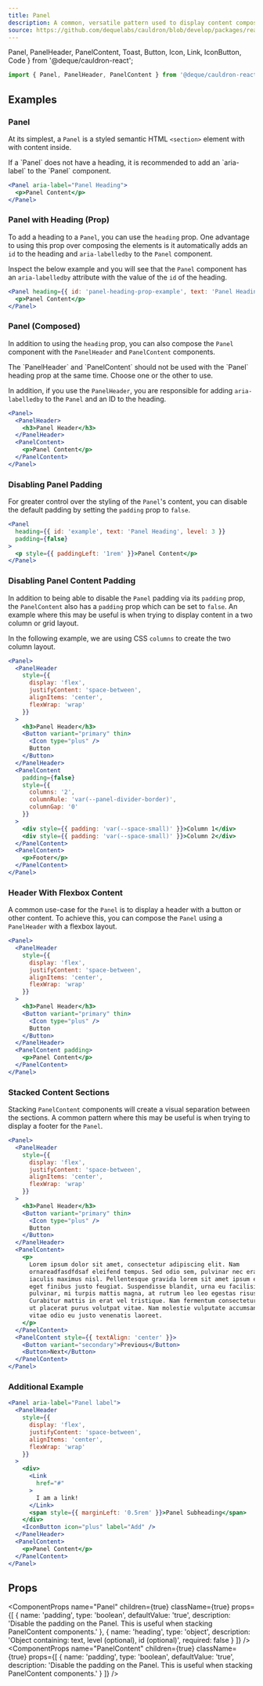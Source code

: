 ```yaml
---
title: Panel
description: A common, versatile pattern used to display content composed of different elements, usually in a collection.
source: https://github.com/dequelabs/cauldron/blob/develop/packages/react/src/components/Panel/index.tsx
---
```


  Panel,
  PanelHeader,
  PanelContent,
  Toast,
  Button,
  Icon,
  Link,
  IconButton,
  Code
} from '@deque/cauldron-react';

```js
import { Panel, PanelHeader, PanelContent } from '@deque/cauldron-react';
```

## Examples

### Panel

At its simplest, a `Panel` is a styled semantic HTML `<section>` element with with content inside.

<Note>
If a `Panel` does not have a heading, <Link href="https://www.w3.org/WAI/ARIA/apg/patterns/landmarks/examples/general-principles.html" rel="noopener noreferrer" target="_blank">it is recommended</Link> to add an `aria-label` to the `Panel` component.
</Note>

```jsx example
<Panel aria-label="Panel Heading">
  <p>Panel Content</p>
</Panel>
```

### Panel with Heading (Prop)

To add a heading to a `Panel`, you can use the `heading` prop. One advantage to using this prop over composing
the elements is it automatically adds an `id` to the heading and `aria-labelledby` to the `Panel` component.

Inspect the below example and you will see that the `Panel` component has an `aria-labelledby` attribute with the 
value of the `id` of the heading.

```jsx example
<Panel heading={{ id: 'panel-heading-prop-example', text: 'Panel Heading', level: 3 }}>
  <p>Panel Content</p>
</Panel>
```

### Panel (Composed)

In addition to using the `heading` prop, you can also compose the `Panel` component with the `PanelHeader` and 
`PanelContent` components.

<Note>
  The `PanelHeader` and `PanelContent` should not be used with the `Panel`
  heading prop at the same time. Choose one or the other to use. 
  
  In addition, if you use the `PanelHeader`, you are responsible for adding `aria-labelledby` to
  the `Panel` and an ID to the heading.
</Note>

```jsx example
<Panel>
  <PanelHeader>
    <h3>Panel Header</h3>
  </PanelHeader>
  <PanelContent>
    <p>Panel Content</p>
  </PanelContent>
</Panel>
```

### Disabling Panel Padding

For greater control over the styling of the `Panel`'s content, you can disable the default padding by setting 
the `padding` prop to `false`.

```jsx example
<Panel
  heading={{ id: 'example', text: 'Panel Heading', level: 3 }}
  padding={false}
>
  <p style={{ paddingLeft: '1rem' }}>Panel Content</p>
</Panel>
```

### Disabling Panel Content Padding

In addition to being able to disable the `Panel` padding via its `padding` prop, the `PanelContent` also has a `padding`
prop which can be set to `false`. An example where this may be useful is when trying to display content in a two 
column or grid layout. 

In the following example, we are using CSS `columns` to create the two column layout. 

```jsx example
<Panel>
  <PanelHeader
    style={{
      display: 'flex',
      justifyContent: 'space-between',
      alignItems: 'center',
      flexWrap: 'wrap'
    }}
  >
    <h3>Panel Header</h3>
    <Button variant="primary" thin>
      <Icon type="plus" />
      Button
    </Button>
  </PanelHeader>
  <PanelContent
    padding={false}
    style={{
      columns: '2',
      columnRule: 'var(--panel-divider-border)',
      columnGap: '0'
    }}
  >
    <div style={{ padding: 'var(--space-small)' }}>Column 1</div>
    <div style={{ padding: 'var(--space-small)' }}>Column 2</div>
  </PanelContent>
  <PanelContent>
    <p>Footer</p>
  </PanelContent>
</Panel>
```

### Header With Flexbox Content

A common use-case for the `Panel` is to display a header with a button or other content. To achieve this, you 
can compose the `Panel` using a `PanelHeader` with a flexbox layout.

```jsx example
<Panel>
  <PanelHeader
    style={{
      display: 'flex',
      justifyContent: 'space-between',
      alignItems: 'center',
      flexWrap: 'wrap'
    }}
  >
    <h3>Panel Header</h3>
    <Button variant="primary" thin>
      <Icon type="plus" />
      Button
    </Button>
  </PanelHeader>
  <PanelContent padding>
    <p>Panel Content</p>
  </PanelContent>
</Panel>
```

### Stacked Content Sections

Stacking `PanelContent` components will create a visual separation between the sections. A common pattern where this may be useful is when trying to display a footer for the `Panel`.

```jsx example
<Panel>
  <PanelHeader
    style={{
      display: 'flex',
      justifyContent: 'space-between',
      alignItems: 'center',
      flexWrap: 'wrap'
    }}
  >
    <h3>Panel Header</h3>
    <Button variant="primary" thin>
      <Icon type="plus" />
      Button
    </Button>
  </PanelHeader>
  <PanelContent>
    <p>
      Lorem ipsum dolor sit amet, consectetur adipiscing elit. Nam
      ornareadfasdfdsaf eleifend tempus. Sed odio sem, pulvinar nec erat ac,
      iaculis maximus nisl. Pellentesque gravida lorem sit amet ipsum efficitur,
      eget finibus justo feugiat. Suspendisse blandit, urna eu facilisis
      pulvinar, mi turpis mattis magna, at rutrum leo leo egestas risus.
      Curabitur mattis in erat vel tristique. Nam fermentum consectetur ipsum,
      ut placerat purus volutpat vitae. Nam molestie vulputate accumsan. Sed
      vitae odio eu justo venenatis laoreet.
    </p>
  </PanelContent>
  <PanelContent style={{ textAlign: 'center' }}>
    <Button variant="secondary">Previous</Button>
    <Button>Next</Button>
  </PanelContent>
</Panel>
```

### Additional Example

```jsx example
<Panel aria-label="Panel label">
  <PanelHeader
    style={{
      display: 'flex',
      justifyContent: 'space-between',
      alignItems: 'center',
      flexWrap: 'wrap'
    }}
  >
    <div>
      <Link
        href="#"
      >
        I am a link!
      </Link>
      <span style={{ marginLeft: '0.5rem' }}>Panel Subheading</span>
    </div>
    <IconButton icon="plus" label="Add" />
  </PanelHeader>
  <PanelContent>
    <p>Panel Content</p>
  </PanelContent>
</Panel>
```

## Props

<ComponentProps
  name="Panel"
  children={true}
  className={true}
  props={[
    {
      name: 'padding',
      type: 'boolean',
      defaultValue: 'true',
      description:
        'Disable the padding on the Panel. This is useful when stacking PanelContent components.'
    },
    {
      name: 'heading',
      type: 'object',
      description: 'Object containing: text, level (optional), id (optional)',
      required: false
    }
  ]}
/>
<ComponentProps
  name="PanelContent"
  children={true}
  className={true}
  props={[
    {
      name: 'padding',
      type: 'boolean',
      defaultValue: 'true',
      description:
        'Disable the padding on the Panel. This is useful when stacking PanelContent components.'
    }
  ]}
/>
